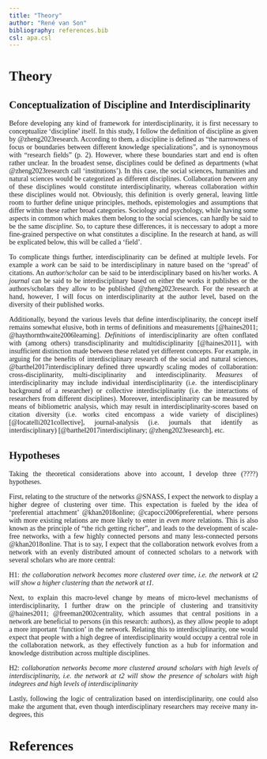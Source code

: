 ```yaml
---
title: "Theory"
author: "René van Son"
bibliography: references.bib
csl: apa.csl
---
```


```{=html}
<style>
body {
text-align: justify;
font-family: Times;
}
</style>
```
# Theory

## Conceptualization of Discipline and Interdisciplinarity

Before developing any kind of framework for interdisciplinarity, it is first necessary to conceptualize 'discipline' itself. In this study, I follow the definition of discipline as given by @zheng2023research. According to them, a discipline is defined as "the narrowness of focus or boundaries between different knowledge specializations", and is synonoymous with "research fields" (p. 2). However, where these boundaries start and end is often rather unclear. In the broadest sense, disciplines could be defined as departments (what @zheng2023research call 'institutions'). In this case, the social sciences, humanities and natural sciences would be categorized as different disciplines. Collaboration *between* any of these disciplines would constitute interdisciplinarity, whereas collaboration *within* these disciplines would not. Obviously, this definition is overly general, leaving little room to further define unique principles, methods, epistemologies and assumptions that differ within these rather broad categories. Sociology and psychology, while having some aspects in common which makes them belong to the social sciences, can hardly be said to be the same *discipline.* So, to capture these differences, it is neccessary to adopt a more fine-grained perspective on what constitutes a discipline. In the research at hand, as will be explicated below, this will be called a 'field'.

To complicate things further, interdisciplinarity can be defined at multiple levels. For example a *work* can be said to be interdisciplinary in nature based on the 'spread' of citations. An *author/scholar* can be said to be interdisciplinary based on his/her works. A *journal* can be said to be interdisciplinary based on either the works it publishes or the authors/scholars they allow to be published @zheng2023research. For the research at hand, however, I will focus on interdisciplinarity at the author level, based on the diversity of their published works.

Additionally, beyond the various levels that define interdisciplinarity, the concept itself remains somewhat elusive, both in terms of definitions and measurements [@haines2011; @haythornthwaite2006learning]. *Definitions* of interdisciplinarity are often conflated with (among others) transdisciplinarity and multidisciplinarity [@haines2011], with insufficient distinction made between these related yet different concepts. For example, in arguing for the benefits of interdisciplinary research of the social and natural sciences, @barthel2017interdisciplinary defined three upwardly scaling modes of collaboration: cross-disciplinarity, multi-disciplinarity and interdisciplinarity. *Measures* of interdisciplinarity may include individual interdisciplinarity (i.e. the interdisciplinary background of a researcher) or collective interdisciplinarity (i.e. the interactions of researchers from different disciplines). Moreover, interdisciplinarity can be measured by means of bibliometric analysis, which may result in interdisciplinarity-scores based on citation diversity (i.e. works cited encompass a wide variety of disciplines) [@locatelli2021collective], journal-analysis (i.e. journals that identify as interdisciplinary) [@barthel2017interdisciplinary; @zheng2023research], etc.

## Hypotheses

Taking the theoretical considerations above into account, I develop three (????) hypotheses.

First, relating to the structure of the networks @SNASS, I expect the network to display a higher degree of clustering over time. This expectation is fueled by the idea of 'preferential attachment' @khan2018online; @capocci2006preferential, where persons with more existing relations are more likely to enter in *even more* relations. This is also known as the principle of "the rich getting richer", and leads to the development of scale-free networks, with a few highly connected persons and many less-connected persons @khan2018online. That is to say, I expect that the collaboration network evolves from a network with an evenly distributed amount of connected scholars to a network with several scholars who are more central:

H1: *the collaboration network becomes more clustered over time, i.e. the network at t2 will show a higher clustering than the network at t1.*

Next, to explain this macro-level change by means of micro-level mechanisms of interdisciplinarity, I further draw on the principle of clustering and transitivity @haines2011; @freeman2002centrality, which assumes that central positions in a network are beneficial to persons (in this research: authors), as they allow people to adopt a more important 'function' in the network. Relating this to interdisciplinarity, one would expect that people with a high degree of interdisciplinarity would occupy a central role in the collaboration network, as they effectively function as a hub for information and knowledge distribution across multiple disciplines.

H2: *collaboration networks become more clustered around scholars with high levels of interdisciplinarity, i.e. the network at t2 will show the presence of scholars with high indegrees and high levels of interdisciplinarity*

Lastly, following the logic of centralization based on interdisciplinarity, one could also make the argument that, even though interdisciplinary researchers may receive many in-degrees, this

# References
